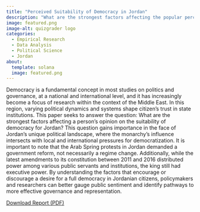 ```yaml
---
title: "Perceived Suitability of Democracy in Jordan"
description: "What are the strongest factors affecting the popular perception of the suitability of democracy in Jordan?"
image: featured.png
image-alt: quizgrader logo
categories:
  - Empirical Research
  - Data Analysis
  - Political Science
  - Jordan
about:
  template: solana
  image: featured.png
---
```


Democracy is a fundamental concept in most studies on politics and governance, at a national and international level, and it has increasingly become a focus of research within the context of the Middle East. In this region, varying political dynamics and systems shape citizen’s trust in state institutions. This paper seeks to answer the question: What are the strongest factors affecting a person’s opinion on the suitability of democracy for Jordan? This question gains importance in the face of Jordan’s unique political landscape, where the monarchy’s influence intersects with local and international pressures for democratization. It is important to note that the Arab Spring protests in Jordan demanded a government reform, not necessarily a regime change. Additionally, while the latest amendments to its constitution between 2011 and 2016 distributed power among various public servants and institutions, the king still had executive power. By understanding the factors that encourage or discourage a desire for a full democracy in Jordanian citizens, policymakers and researchers can better gauge public sentiment and identify pathways to more effective governance and representation.

<a href="Suitability of Democracy.pdf" download> Download Report (PDF)</a>

</p>
